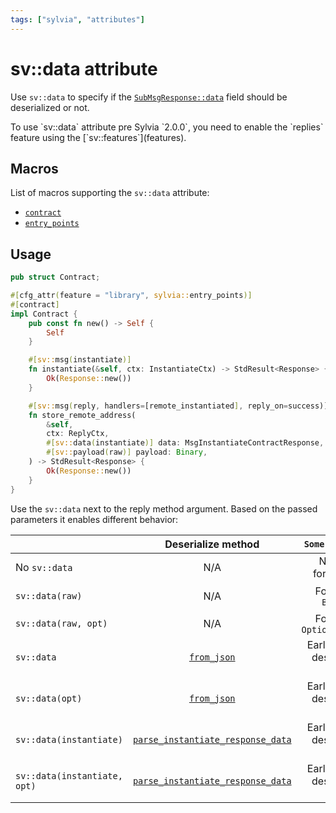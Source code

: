 ```yaml
---
tags: ["sylvia", "attributes"]
---
```



# sv::data attribute

Use `sv::data` to specify if the
[`SubMsgResponse::data`](https://docs.rs/cosmwasm-std/latest/cosmwasm_std/struct.SubMsgResponse.html)
field should be deserialized or not.

<Callout>
  To use `sv::data` attribute pre Sylvia `2.0.0`, you need to enable the `replies` feature using the
  [`sv::features`](features).
</Callout>

## Macros

List of macros supporting the `sv::data` attribute:

- [`contract`](../contract)
- [`entry_points`](../entry-points)

## Usage

```rust {20}, template="sylvia-empty"
pub struct Contract;

#[cfg_attr(feature = "library", sylvia::entry_points)]
#[contract]
impl Contract {
    pub const fn new() -> Self {
        Self
    }

    #[sv::msg(instantiate)]
    fn instantiate(&self, ctx: InstantiateCtx) -> StdResult<Response> {
        Ok(Response::new())
    }

    #[sv::msg(reply, handlers=[remote_instantiated], reply_on=success)]
    fn store_remote_address(
        &self,
        ctx: ReplyCtx,
        #[sv::data(instantiate)] data: MsgInstantiateContractResponse,
        #[sv::payload(raw)] payload: Binary,
    ) -> StdResult<Response> {
        Ok(Response::new())
    }
}
```

Use the `sv::data` next to the reply method argument. Based on the passed parameters it enables
different behavior:

|                              |                                                  Deserialize method                                                   |         `Some(invalid)`         |                                                             `Some(valid)`                                                             |                        `None` |
| :--------------------------- | :-------------------------------------------------------------------------------------------------------------------: | :-----------------------------: | :-----------------------------------------------------------------------------------------------------------------------------------: | ----------------------------: |
| No `sv::data`                |                                                          N/A                                                          |       No `data` forwarded       |                                                          No `data` forwarded                                                          |           No `data` forwarded |
| `sv::data(raw)`              |                                                          N/A                                                          |        Forwards `Binary`        |                                                           Forwards `Binary`                                                           | Early returns no `data` error |
| `sv::data(raw, opt)`         |                                                          N/A                                                          |    Forwards `Option<Binary>`    |                                                       Forwards `Option<Binary>`                                                       |     Forwards `Option<Binary>` |
| `sv::data`                   |                   [`from_json`](https://docs.rs/cosmwasm-std/latest/cosmwasm_std/fn.from_json.html)                   | Early returns deserialize error |                                                      Forwards deserialized data                                                       | Early returns no `data` error |
| `sv::data(opt)`              |                   [`from_json`](https://docs.rs/cosmwasm-std/latest/cosmwasm_std/fn.from_json.html)                   | Early returns deserialize error |                                                  Forwards `Option<DeserializedData>`                                                  |               Forwards `None` |
| `sv::data(instantiate)`      | [`parse_instantiate_response_data`](https://docs.rs/cw-utils/latest/cw_utils/fn.parse_instantiate_response_data.html) | Early returns deserialize error |     Forwards [`MsgInstantiateContractResponse`](https://docs.rs/cw-utils/latest/cw_utils/fn.parse_instantiate_response_data.html)     | Early returns no `data` error |
| `sv::data(instantiate, opt)` | [`parse_instantiate_response_data`](https://docs.rs/cw-utils/latest/cw_utils/fn.parse_instantiate_response_data.html) | Early returns deserialize error | Forwards [`Option<MsgInstantiateContractResponse>`](https://docs.rs/cw-utils/latest/cw_utils/fn.parse_instantiate_response_data.html) |               Forwards `None` |
